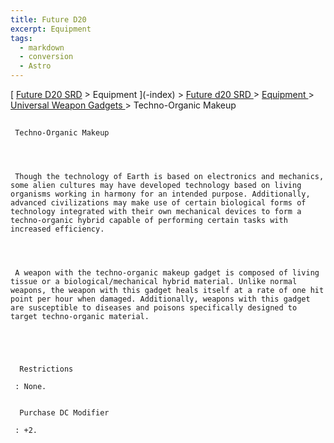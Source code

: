 ```yaml
---
title: Future D20
excerpt: Equipment
tags:
  - markdown
  - conversion
  - Astro
---
```







[
[Future D20 SRD]( / ) > Equipment
     ](-index)
     >
     [
      Future d20 SRD
     ](future-d20-srd-index)
     >
     [
      Equipment
     ](future-d20-srd-equipment-index)
     >
     [
      Universal Weapon Gadgets
     ](future-d20-srd-equipment-gadgets-universal-weapons-index)
     > Techno-Organic Makeup
    





## 
     Techno-Organic Makeup
    



     Though the technology of Earth is based on electronics and mechanics, some alien cultures may have developed technology based on living organisms working in harmony for an intended purpose. Additionally, advanced civilizations may make use of certain biological forms of technology integrated with their own mechanical devices to form a techno-organic hybrid capable of performing certain tasks with increased efficiency.
    



     A weapon with the techno-organic makeup gadget is composed of living tissue or a biological/mechanical hybrid material. Unlike normal weapons, the weapon with this gadget heals itself at a rate of one hit point per hour when damaged. Additionally, weapons with this gadget are susceptible to diseases and poisons specifically designed to target techno-organic material.
    




      Restrictions
     
     : None.
     

      Purchase DC Modifier
     
     : +2.
    




